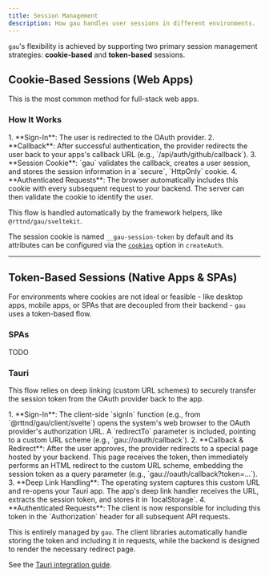 ```yaml
---
title: Session Management
description: How gau handles user sessions in different environments.
---
```



`gau`'s flexibility is achieved by supporting two primary session management strategies: **cookie-based** and **token-based** sessions.

## Cookie-Based Sessions (Web Apps)

This is the most common method for full-stack web apps.

### How It Works

<Steps>
1.  **Sign-In**: The user is redirected to the OAuth provider.
2.  **Callback**: After successful authentication, the provider redirects the user back to your apps's callback URL (e.g., `/api/auth/github/callback`).
3.  **Session Cookie**: `gau` validates the callback, creates a user session, and stores the session information in a `secure`, `HttpOnly` cookie.
4.  **Authenticated Requests**: The browser automatically includes this cookie with every subsequent request to your backend. The server can then validate the cookie to identify the user.
</Steps>

This flow is handled automatically by the framework helpers, like `@rttnd/gau/sveltekit`.

The session cookie is named `__gau-session-token` by default and its attributes can be configured via the [`cookies`](/guides/configuration#cookies) option in `createAuth`.

---

## Token-Based Sessions (Native Apps & SPAs)

For environments where cookies are not ideal or feasible - like desktop apps, mobile apps, or SPAs that are decoupled from their backend - `gau` uses a token-based flow.

### SPAs

TODO

### Tauri

This flow relies on deep linking (custom URL schemes) to securely transfer the session token from the OAuth provider back to the app.

<Steps>
1.  **Sign-In**: The client-side `signIn` function (e.g., from `@rttnd/gau/client/svelte`) opens the system's web browser to the OAuth provider's authorization URL. A `redirectTo` parameter is included, pointing to a custom URL scheme (e.g., `gau://oauth/callback`).
2.  **Callback & Redirect**: After the user approves, the provider redirects to a special page hosted by your backend. This page receives the token, then immediately performs an HTML redirect to the custom URL scheme, embedding the session token as a query parameter (e.g., `gau://oauth/callback?token=...`).
3.  **Deep Link Handling**: The operating system captures this custom URL and re-opens your Tauri app. The app's deep link handler receives the URL, extracts the session token, and stores it in `localStorage`.
4.  **Authenticated Requests**: The client is now responsible for including this token in the `Authorization` header for all subsequent API requests.
</Steps>

This is entirely managed by `gau`. The client libraries automatically handle storing the token and including it in requests, while the backend is designed to render the necessary redirect page.

See the [Tauri integration guide](/integrations/tauri).
